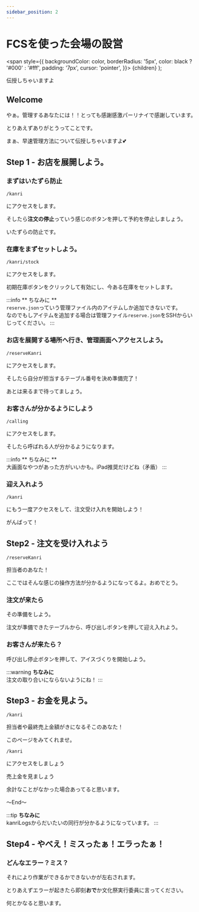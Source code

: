 ```yaml
---
sidebar_position: 2
---
```


# FCSを使った会場の設営

  <span
    style={{
      backgroundColor: color,
      borderRadius: '5px',
      color: black ? '#000' : '#fff',
      padding: '7px',
      cursor: 'pointer',
    }}>
    {children}
  </span>
);

伝授しちゃいますよ

## Welcome

やぁ。管理するあなたには！！とっても感謝感激パーリナイで感謝しています。

とりあえずありがとうってことです。

まぁ、早速管理方法について伝授しちゃいますよ💕

## Step 1 - お店を展開しよう。

### まずはいたずら防止

```
/kanri
```


にアクセスをします。

そしたら**注文の停止**っていう感じのボタンを押して予約を停止しましょう。

いたずらの防止です。

### 在庫をまずセットしよう。

```
/kanri/stock
```

にアクセスをします。

初期在庫ボタンをクリックして有効にし、今ある在庫をセットします。

:::info
** ちなみに **<br />
`reserve.json`っていう管理ファイル内のアイテムしか追加できないです。<br />
なのでもしアイテムを追加する場合は管理ファイル`reserve.json`をSSHからいじってください。
:::

### お店を展開する場所へ行き、管理画面へアクセスしよう。

```
/reserveKanri
```

にアクセスをします。

そしたら自分が担当するテーブル番号を決め準備完了！

あとは来るまで待ってましょう。

### お客さんが分かるようにしよう

```
/calling
```

にアクセスをします。

そしたら呼ばれる人が分かるようになります。

:::info
** ちなみに **<br />
大画面なやつがあった方がいいかも。iPad推奨だけどね（矛盾）
:::

### 迎え入れよう

```
/kanri
```

にもう一度アクセスをして、注文受け入れを開始しよう！

がんばって！

## Step2 - 注文を受け入れよう

```
/reserveKanri
```

担当者のあなた！

ここではそんな感じの操作方法が分かるようになってるよ。おめでとう。

### 注文が来たら

その準備をしよう。

注文が準備できたテーブルから、呼び出しボタンを押して迎え入れよう。

### お客さんが来たら？

呼び出し停止ボタンを押して、アイスづくりを開始しよう。

:::warning
**ちなみに**<br />
注文の取り合いにならないようにね！
:::

## Step3 - お金を見よう。

```
/kanri
```

担当者や最終売上金額がきになるそこのあなた！

このページをみてくれませ。

```
/kanri
```

にアクセスをしましょう

売上金を見ましょう

余計なことがなかった場合あってると思います。

～End～

:::tip
**ちなみに**<br />
kanriLogsからだいたいの同行が分かるようになっています。
:::

## Step4 - やべえ！ミスったぁ！エラったぁ！

### どんなエラー？ミス？

それにより作業ができるかできないかが左右されます。

とりあえずエラーが起きたら即刻**おで**か文化祭実行委員に言ってください。

何とかなると思います。